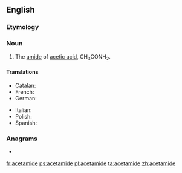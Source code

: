 {{also|acétamide}}
==English==
{{wikipedia}}

===Etymology===
{{blend|acetyl|amide}}

===Noun===
{{en-noun|-}}

# {{organic compound}} The [[amide]] of [[acetic acid]], CH<sub>3</sub>CONH<sub>2</sub>.

====Translations====
{{trans-top|amide of acetic acid}}
* Catalan: {{t-|ca|acetamida|f}}
* French: {{t+|fr|acétamide|m}}
* German: {{t-|de|Acetamid|n}}
{{trans-mid}}
* Italian: {{t-|it|acetammide|f}}
* Polish: {{t+|pl|acetamid|m}}
* Spanish: {{t-|es|acetamida|f}}
{{trans-bottom}}

===Anagrams===
* {{l/en|emaciated}}

[[fr:acetamide]]
[[ps:acetamide]]
[[pl:acetamide]]
[[ta:acetamide]]
[[zh:acetamide]]